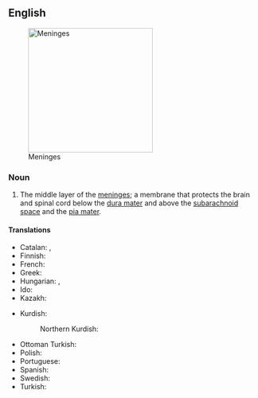 ==English==
{{wikipedia}}
[[File:Meninges-en.svg|thumb|right|250px|Meninges]]

===Noun===
{{en-noun}}

# {{lb|en|anatomy}} The middle layer of the [[meninges]]; a membrane that protects the brain and spinal cord below the [[dura mater]] and above the [[subarachnoid space]] and the [[pia mater]].
#: {{syn|en|arachnoid}}

====Translations====
{{trans-top|middle layer of the meninges}}
* Catalan: {{t|ca|aracnoide|f}}, {{t|ca|membrana aracnoide|f}}
* Finnish: {{t+|fi|lukinkalvo}}
* French: {{t+|fr|arachnoïde|f}}
* Greek: {{t|el|αραχνοειδής μήνιγξ|f}}
* Hungarian: {{t+|hu|pókhálóhártya}}, {{t+|hu|arachnoidea}}
* Ido: {{t+|io|araknoido}}
* Kazakh: {{t|kk|өрмелі қабық}}
{{trans-mid}}
* Kurdish:
*: Northern Kurdish: {{t|kmr|perdeya tevnepîrikî}}
* Ottoman Turkish: {{t|ota|شبكه|tr=şebeke}}
* Polish: {{t|pl|opona pajęcza|f}}
* Portuguese: {{t+|pt|aracnoide|f}}
* Spanish: {{t+|es|aracnoides|m}}
* Swedish: {{t+|sv|spindelvävshinnan|c}}
* Turkish: {{t|ota|şebeke}}
{{trans-bottom}}